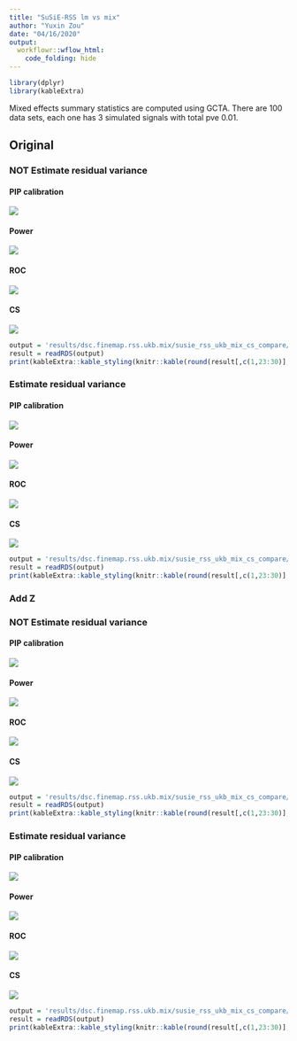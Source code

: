 ```yaml
---
title: "SuSiE-RSS lm vs mix"
author: "Yuxin Zou"
date: "04/16/2020"
output:
  workflowr::wflow_html:
    code_folding: hide
---
```


```r
library(dplyr)
library(kableExtra)
```

Mixed effects summary statistics are computed using GCTA. There are 100 data sets, each one has 3 simulated signals with total pve 0.01.

## Original

### NOT Estimate residual variance

#### PIP calibration

![](assets/dsc.finemap.rss.ukb.mix/susie_rss_ukb_mix_pip_calibration/susie_rss_ukb_mix_pip_AZFALSE_ERFALSE_pipcali.png)

#### Power

![](assets/dsc.finemap.rss.ukb.mix/susie_rss_ukb_mix_roc/susie_rss_ukb_mix_pip_AZFALSE_ERFALSE_roc_2_power.png)

#### ROC

![](assets/dsc.finemap.rss.ukb.mix/susie_rss_ukb_mix_roc/susie_rss_ukb_mix_pip_AZFALSE_ERFALSE_roc_2_roc.png)

#### CS

![](assets/dsc.finemap.rss.ukb.mix/susie_rss_ukb_mix_cs_compare/susie_rss_ukb_mix_pip_AZFALSE_ERFALSE_cs_plots.png)

```r
output = 'results/dsc.finemap.rss.ukb.mix/susie_rss_ukb_mix_cs_compare/susie_rss_ukb_mix_pip_AZFALSE_ERFALSE_cs.rds'
result = readRDS(output)
print(kableExtra::kable_styling(knitr::kable(round(result[,c(1,23:30)],4))))
```

### Estimate residual variance

#### PIP calibration

![](assets/dsc.finemap.rss.ukb.mix/susie_rss_ukb_mix_pip_calibration/susie_rss_ukb_mix_pip_AZFALSE_ERTRUE_pipcali.png)

#### Power

![](assets/dsc.finemap.rss.ukb.mix/susie_rss_ukb_mix_roc/susie_rss_ukb_mix_pip_AZFALSE_ERTRUE_roc_2_power.png)

#### ROC

![](assets/dsc.finemap.rss.ukb.mix/susie_rss_ukb_mix_roc/susie_rss_ukb_mix_pip_AZFALSE_ERTRUE_roc_2_roc.png)

#### CS

![](assets/dsc.finemap.rss.ukb.mix/susie_rss_ukb_mix_cs_compare/susie_rss_ukb_mix_pip_AZFALSE_ERTRUE_cs_plots.png)

```r
output = 'results/dsc.finemap.rss.ukb.mix/susie_rss_ukb_mix_cs_compare/susie_rss_ukb_mix_pip_AZFALSE_ERTRUE_cs.rds'
result = readRDS(output)
print(kableExtra::kable_styling(knitr::kable(round(result[,c(1,23:30)],4))))
```

### Add Z

### NOT Estimate residual variance

#### PIP calibration

![](assets/dsc.finemap.rss.ukb.mix/susie_rss_ukb_mix_pip_calibration/susie_rss_ukb_mix_pip_AZTRUE_ERFALSE_pipcali.png)

#### Power

![](assets/dsc.finemap.rss.ukb.mix/susie_rss_ukb_mix_roc/susie_rss_ukb_mix_pip_AZTRUE_ERFALSE_roc_2_power.png)

#### ROC

![](assets/dsc.finemap.rss.ukb.mix/susie_rss_ukb_mix_roc/susie_rss_ukb_mix_pip_AZTRUE_ERFALSE_roc_2_roc.png)

#### CS

![](assets/dsc.finemap.rss.ukb.mix/susie_rss_ukb_mix_cs_compare/susie_rss_ukb_mix_pip_AZTRUE_ERFALSE_cs_plots.png)

```r
output = 'results/dsc.finemap.rss.ukb.mix/susie_rss_ukb_mix_cs_compare/susie_rss_ukb_mix_pip_AZTRUE_ERFALSE_cs.rds'
result = readRDS(output)
print(kableExtra::kable_styling(knitr::kable(round(result[,c(1,23:30)],4))))
```

### Estimate residual variance

#### PIP calibration

![](assets/dsc.finemap.rss.ukb.mix/susie_rss_ukb_mix_pip_calibration/susie_rss_ukb_mix_pip_AZTRUE_ERTRUE_pipcali.png)

#### Power

![](assets/dsc.finemap.rss.ukb.mix/susie_rss_ukb_mix_roc/susie_rss_ukb_mix_pip_AZTRUE_ERTRUE_roc_2_power.png)

#### ROC

![](assets/dsc.finemap.rss.ukb.mix/susie_rss_ukb_mix_roc/susie_rss_ukb_mix_pip_AZTRUE_ERTRUE_roc_2_roc.png)

#### CS

![](assets/dsc.finemap.rss.ukb.mix/susie_rss_ukb_mix_cs_compare/susie_rss_ukb_mix_pip_AZTRUE_ERTRUE_cs_plots.png)

```r
output = 'results/dsc.finemap.rss.ukb.mix/susie_rss_ukb_mix_cs_compare/susie_rss_ukb_mix_pip_AZTRUE_ERTRUE_cs.rds'
result = readRDS(output)
print(kableExtra::kable_styling(knitr::kable(round(result[,c(1,23:30)],4))))
```

